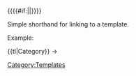 <nowiki>{{</nowiki>[[Template:{{{1}}}|{{{1}}}]]{{#if:{{{2|}}}|&#124;{{{2}}}}}<nowiki>}}</nowiki><noinclude>

Simple shorthand for linking to a template.

Example:

<nowiki>{{tl|Category}}</nowiki> &rarr; {{tl|Category}}

[[Category:Templates]]
</noinclude>
